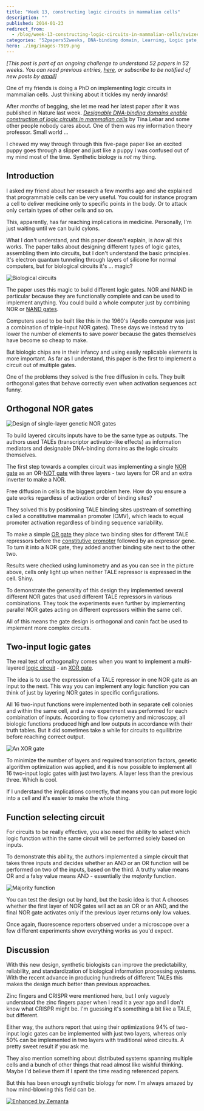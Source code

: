 ```yaml
---
title: "Week 13, constructing logic circuits in mammalian cells"
description: ""
published: 2014-01-23
redirect_from:
  - /blog/week-13-constructing-logic-circuits-in-mammalian-cells/swizec/6492
categories: "52papers52weeks, DNA-binding domain, Learning, Logic gate, NOR gate, Personal, Technology"
hero: ./img/images-7919.png
---
```


_\[This post is part of an ongoing challenge to understand 52 papers in 52 weeks. You can read previous entries, [here](http://swizec.com/blog/category/52-papers-in-52-weeks), or subscribe to be notified of new posts by [email](http://swiz.ec/52papers-list)]_

One of my friends is doing a PhD on implementing logic circuits in mammalian cells. Just thinking about it tickles my nerdy innards!

After _months_ of begging, she let me read her latest paper after it was published in Nature last week. _[Designable DNA-binding domains enable construction of logic circuits in mammalian cells](http://www.nature.com/nchembio/journal/vaop/ncurrent/full/nchembio.1433.html)_ by Tina Lebar and some other people nobody cares about. One of them was my information theory professor. Small world ...

I chewed my way through through this five-page paper like an excited puppy goes through a slipper and just like a puppy I was confused out of my mind most of the time. Synthetic biology is _not_ my thing.

## Introduction

I asked my friend about her research a few months ago and she explained that programmable cells can be very useful. You could for instance program a cell to deliver medicine only to specific points in the body. Or to attack only certain types of other cells and so on.

This, apparently, has far reaching implications in medicine. Personally, I'm just waiting until we can build cylons.

What I don't understand, and this paper doesn't explain, is _how_ all this works. The paper talks about designing different types of logic gates, assembling them into circuits, but I don't understand the basic principles. It's electron quantum tunneling through layers of silicone for normal computers, but for biological circuits it's ... magic?

![Biological circuits](./img/images-7835.gif)

The paper uses this magic to build different logic gates. NOR and NAND in particular because they are functionally complete and can be used to implement anything. You could build a whole computer just by combining NOR or [NAND gates](http://en.wikipedia.org/wiki/NAND_gate "NAND gate").

Computers used to be built like this in the 1960's (Apollo computer was just a combination of triple-input NOR gates). These days we instead try to lower the number of elements to save power because the gates themselves have become so cheap to make.

But biologic chips are in their infancy and using easily replicable elements is more important. As far as I understand, this paper is the first to implement a circuit out of multiple gates.

One of the problems they solved is the free diffusion in cells. They built orthogonal gates that behave correctly even when activation sequences act funny.

## Orthogonal NOR gates

![Design of single-layer genetic NOR gates](./img/images-7919.png "Design of single-layer genetic NOR gates")

To build layered circuits inputs have to be the same type as outputs. The authors used TALEs (transcriptor activator-like effects) as information mediators and designable DNA-binding domains as the logic circuits themselves.

The first step towards a complex circuit was implementing a single [NOR gate](http://en.wikipedia.org/wiki/NOR_gate "NOR gate") as an OR-[NOT gate](http://en.wikipedia.org/wiki/Inverter_%28logic_gate%29 "Inverter (logic gate)") with three layers - two layers for OR and an extra inverter to make a NOR.

Free diffusion in cells is the biggest problem here. How do you ensure a gate works regardless of activation order of binding sites?

They solved this by positioning TALE binding sites upstream of something called a constitutive mammalian promoter (CMV), which leads to equal promoter activation regardless of binding sequence variability.

To make a simple [OR gate](http://en.wikipedia.org/wiki/OR_gate "OR gate") they place two binding sites for different TALE repressors before the [constitutive promoter](http://en.wikipedia.org/wiki/Promoter_%28genetics%29 "Promoter (genetics)") followed by an expressor gene. To turn it into a NOR gate, they added another binding site next to the other two.

Results were checked using luminometry and as you can see in the picture above, cells only light up when neither TALE repressor is expressed in the cell. Shiny.

To demonstrate the generality of this design they implemented several different NOR gates that used different TALE repressors in various combinations. They took the experiments even further by implementing parallel NOR gates acting on different expressors within the same cell.

All of this means the gate design is orthogonal and canin fact be used to implement more complex circuits.

## Two-input logic gates

The real test of orthogonality comes when you want to implement a multi-layered [logic circuit](http://en.wikipedia.org/wiki/Logic_gate "Logic gate") - an [XOR gate](http://en.wikipedia.org/wiki/XOR_gate "XOR gate").

The idea is to use the expression of a TALE repressor in one NOR gate as an input to the next. This way you can implement any logic function you can think of just by layering NOR gates in specific configurations.

All 16 two-input functions were implemented both in separate cell colonies and within the same cell, and a new experiment was performed for each combination of inputs. According to flow cytometry and microscopy, all biologic functions produced high and low outputs in accordance with their truth tables. But it did sometimes take a while for circuits to equilibrize before reaching correct output.

![An XOR gate](./img/images-7992.png "An XOR gate")

To minimize the number of layers and required transcription factors, genetic algorithm optimization was applied, and it is now possible to implement all 16 two-input logic gates with just two layers. A layer less than the previous three. Which is cool.

If I understand the implications correctly, that means you can put more logic into a cell and it's easier to make the whole thing.

## Function selecting circuit

For circuits to be really effective, you also need the ability to select which logic function within the same circuit will be performed solely based on inputs.

To demonstrate this ability, the authors implemented a simple circuit that takes three inputs and decides whether an AND or an OR function will be performed on two of the inputs, based on the third. A truthy value means OR and a falsy value means AND - essentially the _majority_ function.

![Majority function](./img/Majority-function23h111.png "Majority function")

You can test the design out by hand, but the basic idea is that A chooses whether the first layer of NOR gates will act as an OR or an AND, and the final NOR gate activates only if the previous layer returns only low values.

Once again, fluorescence reporters observed under a microscope over a few different experiments show everything works as you'd expect.

## Discussion

With this new design, synthetic biologists can improve the predictability, reliability, and standardization of biological information processing systems. With the recent advance in producing hundreds of different TALEs this makes the design much better than previous approaches.

Zinc fingers and CRISPR were mentioned here, but I only vaguely understood the zinc fingers paper when I read it a year ago and I don't know what CRISPR might be. I'm guessing it's something a bit like a TALE, but different.

Either way, the authors report that using their optimizations 94% of two-input logic gates can be implemented with just two layers, whereas only 50% can be implemented in two layers with traditional wired circuits. A pretty sweet result if you ask me.

They also mention something about distributed systems spanning multiple cells and a bunch of other things that read almost like wishful thinking. Maybe I'd believe them if I spent the time reading referenced papers.

But this has been enough synthetic biology for now. I'm always amazed by how mind-blowing this field can be.

[![Enhanced by Zemanta](http://img.zemanta.com/zemified_e.png?x-id=485119f1-0ea7-4a9e-adcf-cf124e742208)](http://www.zemanta.com/?px "Enhanced by Zemanta")
